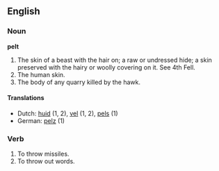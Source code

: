 ==English==

===Noun===

'''pelt'''

#The skin of a beast with the hair on; a raw or undressed hide; a skin preserved with the hairy or woolly covering on it. See 4th Fell.
#The human skin.
#The body of any quarry killed by the hawk.

====Translations====
* Dutch: [[huid]] (1, 2), [[vel]] (1, 2), [[pels]] (1)
* German: [[pelz]] (1)

===Verb===
#To throw missiles. <!-- copied from GCide, please put other defs if you can! -->
#To throw out words.